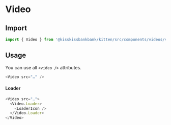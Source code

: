 
<Meta title="Videos/Video" component={Video} />

# Video

## Import

```js
import { Video } from '@kisskissbankbank/kitten/src/components/videos/video'
```

## Usage

<Canvas>
  <Story name="Video" story={stories.Default} />
</Canvas>

You can use all `<video />` attributes.

```js
<Video src="…" />
```

#### Loader

```js
<Video src="…">
  <Video.Loader>
    <LoaderIcon />
  </Video.Loader>
</Video>
```
